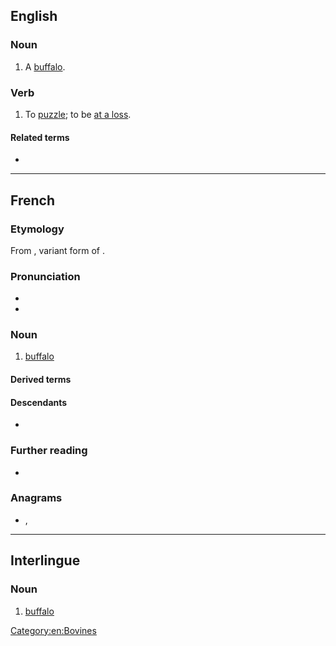{{also|büffle}}
==English==

===Noun===
{{en-noun}}

# {{lb|en|obsolete}} A [[buffalo]].
#: {{rfquotek|en|Sir T. Herbert}}

{{Webster 1913}}

===Verb===
{{en-verb|buffl}}

# {{lb|en|intransitive}} To [[puzzle]]; to be [[at a loss]].
#: {{rfquotek|en|Jonathan Swift}}

====Related terms====
* {{l|en|baffle}}

----

==French==

===Etymology===
From {{inh|fr|VL.|*būfalus}}, variant form of {{m|la|būbalus}}.

===Pronunciation===
* {{fr-IPA}}
* {{audio|fr|Fr-buffle.ogg|audio}}

===Noun===
{{fr-noun|m|f=bufflonne}}

# [[buffalo]]

====Derived terms====
{{der|fr
|buffle du cap
|buffle équinoxial
|buffle nain
}}

====Descendants====
* {{desc|de|Büffel|bor=1}}

===Further reading===
* {{R:TLFi}}

===Anagrams===
* {{l|fr|bluffe}}, {{l|fr|bluffé}}

----

==Interlingue==

===Noun===
{{head|ie|noun}}

# [[buffalo]]

[[Category:en:Bovines]]